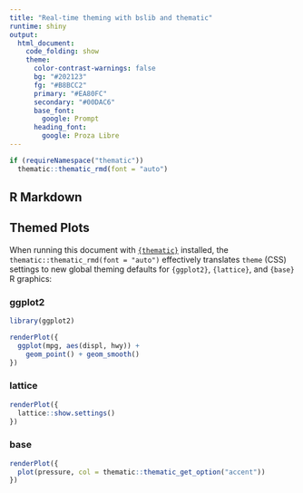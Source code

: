 ```yaml
---
title: "Real-time theming with bslib and thematic"
runtime: shiny
output: 
  html_document:
    code_folding: show
    theme:
      color-contrast-warnings: false
      bg: "#202123"
      fg: "#B8BCC2"
      primary: "#EA80FC"
      secondary: "#00DAC6"
      base_font:
        google: Prompt
      heading_font:
        google: Proza Libre
---
```


```r
if (requireNamespace("thematic")) 
  thematic::thematic_rmd(font = "auto")
```

## R Markdown



## Themed Plots {.tabset .tabset-pills}

When running this document with [`{thematic}`](https://rstudio.github.io/thematic/) installed, the `thematic::thematic_rmd(font = "auto")` effectively translates `theme` (CSS) settings to new global theming defaults for `{ggplot2}`, `{lattice}`, and `{base}` R graphics:

### ggplot2

```r
library(ggplot2)

renderPlot({
  ggplot(mpg, aes(displ, hwy)) +
    geom_point() + geom_smooth()
})
```

### lattice

```r
renderPlot({
  lattice::show.settings()
})
```

### base

```r
renderPlot({
  plot(pressure, col = thematic::thematic_get_option("accent"))
})
```
